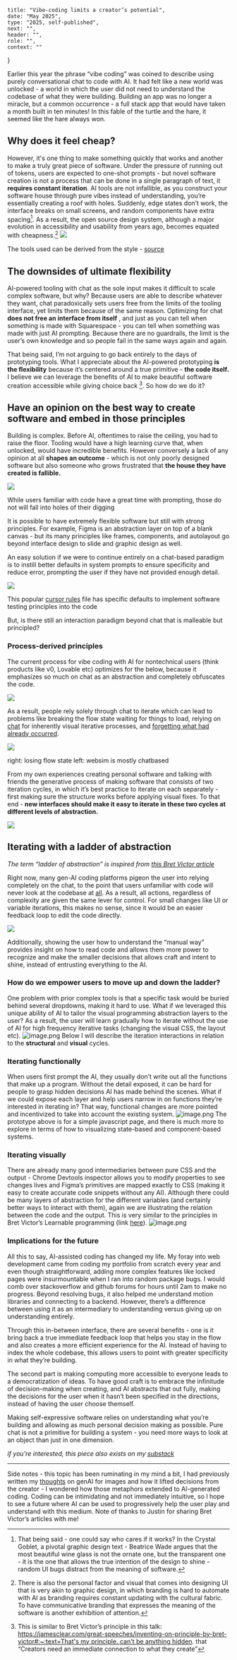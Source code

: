 
    title: "Vibe-coding limits a creator’s potential",
    date: "May 2025",
    type: "2025, self-published",
    next: "",
    header: "",
    role: "",
    context: ""
}

Earlier this year the phrase “vibe coding” was coined to describe using purely conversational chat to code with AI. It had felt like a new world was unlocked - a world in which the user did not need to understand the codebase of what they were building. Building an app was no longer a miracle, but a common occurrence - a full stack app that would have taken a month built in ten minutes! In this fable of the turtle and the hare, it seemed like the hare always won.

## Why does it feel cheap?

However, it's one thing to make something quickly that works and another to make a truly great piece of software. Under the pressure of running out of tokens, users are expected to one-shot prompts - but novel software creation is not a process that can be done in a single paragraph of text, it **requires constant iteration**. AI tools are not infallible, as you construct your software house through pure vibes instead of understanding, you’re essentially creating a roof with holes. Suddenly, edge states don’t work, the interface breaks on small screens, and random components have extra spacing[^1]. As a result, the open source design system, although a major evolution in accessibility and usability from years ago, becomes equated with cheapness.[^2]
[![](https://substackcdn.com/image/fetch/w_1456,c_limit,f_auto,q_auto:good,fl_progressive:steep/https%3A%2F%2Fsubstack-post-media.s3.amazonaws.com%2Fpublic%2Fimages%2F17264258-9ca7-43bc-87c9-f3c2c615651f_2550x1152.png)](https://substackcdn.com/image/fetch/f_auto,q_auto:good,fl_progressive:steep/https%3A%2F%2Fsubstack-post-media.s3.amazonaws.com%2Fpublic%2Fimages%2F17264258-9ca7-43bc-87c9-f3c2c615651f_2550x1152.png)
<Caption>The tools used can be derived from the style - <a href = "https://x.com/gucaslelfond/status/1914414201243947054" target="_blank">source</a></Caption>

## The downsides of ultimate flexibility

AI-powered tooling with chat as the sole input makes it difficult to scale complex software, but why? Because users are able to describe whatever they want, chat paradoxically sets users free from the limits of the tooling interface, yet limits them because of the same reason. Optimizing for chat **does not free an interface from itself** , and just as you can tell when something is made with Squarespace - you can tell when something was made with just AI prompting. Because there are no guardrails, the limit is the user’s own knowledge and so people fail in the same ways again and again.

That being said, I’m not arguing to go back entirely to the days of prototyping tools. What I appreciate about the AI-powered prototyping **is the flexibility** because it’s centered around a true primitive - **the code itself.** I believe we can leverage the benefits of AI to make beautiful software creation accessible while giving choice back [^3]. So how do we do it?

## Have an opinion on the best way to create software and embed in those principles

Building is complex. Before AI, oftentimes to raise the ceiling, you had to raise the floor. Tooling would have a high learning curve that, when unlocked, would have incredible benefits. However conversely a lack of any opinion at all **shapes an outcome** \- which is not only poorly designed software but also someone who grows frustrated that **the house they have created is fallible.**

[![](https://substackcdn.com/image/fetch/w_1456,c_limit,f_auto,q_auto:good,fl_progressive:steep/https%3A%2F%2Fsubstack-post-media.s3.amazonaws.com%2Fpublic%2Fimages%2F83b921bf-e987-4e1f-bf49-a5e9579c984b_940x326.png)](https://substackcdn.com/image/fetch/f_auto,q_auto:good,fl_progressive:steep/https%3A%2F%2Fsubstack-post-media.s3.amazonaws.com%2Fpublic%2Fimages%2F83b921bf-e987-4e1f-bf49-a5e9579c984b_940x326.png) 
<Caption>While users familiar with code have a great time with prompting, those do not will fall into holes of their digging</Caption>

It is possible to have extremely flexible software but still with strong principles. For example, Figma is an abstraction layer on top of a blank canvas - but its many principles like frames, components, and autolayout go beyond interface design to slide and graphic design as well.

An easy solution if we were to continue entirely on a chat-based paradigm is to instill better defaults in system prompts to ensure specificity and reduce error, prompting the user if they have not provided enough detail.

[![](https://substackcdn.com/image/fetch/w_1456,c_limit,f_auto,q_auto:good,fl_progressive:steep/https%3A%2F%2Fsubstack-post-media.s3.amazonaws.com%2Fpublic%2Fimages%2Fd5676a31-bf3e-467b-872c-b90e6cc9439d_1426x442.png)](https://substackcdn.com/image/fetch/f_auto,q_auto:good,fl_progressive:steep/https%3A%2F%2Fsubstack-post-media.s3.amazonaws.com%2Fpublic%2Fimages%2Fd5676a31-bf3e-467b-872c-b90e6cc9439d_1426x442.png)
<Caption>This popular <a href="https://gist.github.com/aashari/07cc9c1b6c0debbeb4f4d94a3a81339e" target="_blank">cursor rules</a> file has specific defaults to implement software testing principles into the code</Caption>

But, is there still an interaction paradigm beyond chat that is malleable but principled?

### Process-derived principles

The current process for vibe coding with AI for nontechnical users (think products like v0, Lovable etc) optimizes for the below, because it emphasizes so much on chat as an abstraction and completely obfuscates the code.

[![](https://substackcdn.com/image/fetch/w_1456,c_limit,f_auto,q_auto:good,fl_progressive:steep/https%3A%2F%2Fsubstack-post-media.s3.amazonaws.com%2Fpublic%2Fimages%2Fea61c343-a488-47a3-9fbd-e4a2a1036dd8_1200x610.png)](https://substackcdn.com/image/fetch/f_auto,q_auto:good,fl_progressive:steep/https%3A%2F%2Fsubstack-post-media.s3.amazonaws.com%2Fpublic%2Fimages%2Fea61c343-a488-47a3-9fbd-e4a2a1036dd8_1200x610.png)

As a result, people rely solely through chat to iterate which can lead to problems like breaking the flow state waiting for things to load, relying on [chat](https://julian.digital/2025/03/27/the-case-against-conversational-interfaces/) for inherently visual iterative processes, and [forgetting what had already occurred](https://danieldelaney.net/chat/).

[![](https://substackcdn.com/image/fetch/w_1456,c_limit,f_auto,q_auto:good,fl_progressive:steep/https%3A%2F%2Fsubstack-post-media.s3.amazonaws.com%2Fpublic%2Fimages%2F1d97c7b8-2bb5-4562-a3f1-1c2631d34ac9_1444x796.png)](https://substackcdn.com/image/fetch/f_auto,q_auto:good,fl_progressive:steep/https%3A%2F%2Fsubstack-post-media.s3.amazonaws.com%2Fpublic%2Fimages%2F1d97c7b8-2bb5-4562-a3f1-1c2631d34ac9_1444x796.png)
<Caption>right: losing flow state left: websim is mostly chatbased</Caption>

From my own experiences creating personal software and talking with friends the generative process of making software that consists of two iteration cycles, in which it’s best practice to iterate on each separately - first making sure the structure works before applying visual fixes. To that end - **new interfaces should make it easy to iterate in these two cycles at different levels of abstraction.**

[![](https://substackcdn.com/image/fetch/w_1456,c_limit,f_auto,q_auto:good,fl_progressive:steep/https%3A%2F%2Fsubstack-post-media.s3.amazonaws.com%2Fpublic%2Fimages%2Fac51ee53-aa69-4d8a-8004-17c0ff48c18b_1200x610.png)](https://substackcdn.com/image/fetch/f_auto,q_auto:good,fl_progressive:steep/https%3A%2F%2Fsubstack-post-media.s3.amazonaws.com%2Fpublic%2Fimages%2Fac51ee53-aa69-4d8a-8004-17c0ff48c18b_1200x610.png)

## Iterating with a ladder of abstraction

 _The term “ladder of abstraction” is inspired from [this Bret Victor article](https://worrydream.com/LadderOfAbstraction/)_

Right now, many gen-AI coding platforms pigeon the user into relying completely on the chat, to the point that users unfamiliar with code will never look at the codebase at [all](https://www.designisaparty.com/blog/lessons-from-cursor#:~:text=Most%20students%20were,in%20this%20orientation!). As a result, all actions, regardless of complexity are given the same lever for control. For small changes like UI or variable iterations, this makes no sense, since it would be an easier feedback loop to edit the code directly.

[![](https://substackcdn.com/image/fetch/w_1456,c_limit,f_auto,q_auto:good,fl_progressive:steep/https%3A%2F%2Fsubstack-post-media.s3.amazonaws.com%2Fpublic%2Fimages%2F059dcdcb-f9fb-46a6-a531-e2936f71365c_1084x1008.png)](https://substackcdn.com/image/fetch/f_auto,q_auto:good,fl_progressive:steep/https%3A%2F%2Fsubstack-post-media.s3.amazonaws.com%2Fpublic%2Fimages%2F059dcdcb-f9fb-46a6-a531-e2936f71365c_1084x1008.png)

Additionally, showing the user how to understand the “manual way” provides insight on how to read code and allows them more power to recognize and make the smaller decisions that allows craft and intent to shine, instead of entrusting everything to the AI.

### How do we empower users to move up and down the ladder?

One problem with prior complex tools is that a specific task would be buried behind several dropdowns, making it hard to use. What if we leveraged this unique ability of AI to tailor the visual programming abstraction layers to the user? As a result, the user will learn gradually how to iterate without the use of AI for high frequency iterative tasks (changing the visual CSS, the layout etc).
![image.png](research/ladder.gif)
Below I will describe the iteration interactions in relation to the **structural** and **visual** cycles.

### Iterating functionally

When users first prompt the AI, they usually don’t write out all the functions that make up a program. Without the detail exposed, it can be hard for people to grasp hidden decisions AI has made behind the scenes. What if we could expose each layer and help users narrow in on functions they’re interested in iterating in? That way, functional changes are more pointed and incentivized to take into account the existing system.
![image.png](research/functional.gif)
The prototype above is for a simple javascript page, and there is much more to explore in terms of how to visualizing state-based and component-based systems.

### Iterating visually

There are already many good intermediaries between pure CSS and the output - Chrome Devtools inspector allows you to modify properties to see changes lives and Figma’s primitives are mapped exactly to CSS (making it easy to create accurate code snippets without any AI). Although there could be many layers of abstraction for the different variables (and certainly better ways to interact with them), again we are illustrating the relation between the code and the output. This is very similar to the principles in Bret Victor’s Learnable programming (link [here](https://worrydream.com/LearnableProgramming/)).
![image.png](research/visual.gif)


### Implications for the future

All this to say, AI-assisted coding has changed my life. My foray into web development came from coding my portfolio from scratch every year and even though straightforward, adding more complex features like locked pages were insurmountable when I ran into random package bugs. I would comb over stackoverflow and github forums for hours until 2am to make no progress. Beyond resolving bugs, it also helped me understand motion libraries and connecting to a backend. However, there’s a difference between using it as an intermediary to understanding versus giving up on understanding entirely.

Through this in-between interface, there are several benefits - one is it bring back a true immediate feedback loop that helps you stay in the flow and also creates a more efficient experience for the AI. Instead of having to index the whole codebase, this allows users to point with greater specificity in what they’re building.

The second part is making computing more accessible to everyone leads to a democratization of ideas. To have good craft is to embrace the infinitude of decision-making when creating, and AI abstracts that out fully, making the decisions for the user when it hasn’t been specified in the directions, instead of having the user choose themself. 

Making self-expressive software relies on understanding what you’re building and allowing as much personal decision making as possible. Pure chat is not a primitive for building a system - you need more ways to look at an object than just in one dimension.

*if you're interested, this piece also exists on my [substack](https://corny.substack.com/p/vibe-coding-limits-a-creators-potential)*

* * *
Side notes - this topic has been ruminating in my mind a bit, I had previously written my [thoughts](https://corny.substack.com/p/on-generated-images) on genAI for images and how it lifted decisions from the creator - I wondered how those metaphors extended to AI-generated coding. Coding can be intimidating and not immediately intuitive, so I hope to see a future where AI can be used to progressively help the user play and understand with this medium.
Note of thanks to Justin for sharing Bret Victor’s articles with me!

[^1]: That being said - one could say who cares if it works? In the Crystal Goblet, a pivotal graphic design text - Beatrice Wade argues that the most beautiful wine glass is not the ornate one, but the transparent one - it is the one that allows the true intention of the design to shine - random UI bugs distract from the meaning of software.

[^2]: There is also the personal factor and visual that comes into designing UI that is very akin to graphic design, in which branding is hard to automate with AI as branding requires constant updating with the cultural fabric. To have communicative branding that expresses the meaning of the software is another exhibition of attention. 

[^3]: This is similar to Bret Victor’s principle in this talk: [https://jamesclear.com/great-speeches/inventing-on-principle-by-bret-victor#:~:text=That's my principle.,can't be anything hidden](https://jamesclear.com/great-speeches/inventing-on-principle-by-bret-victor#:~:text=That%27s%20my%20principle.,can%27t%20be%20anything%20hidden). that “Creators need an immediate connection to what they create”
